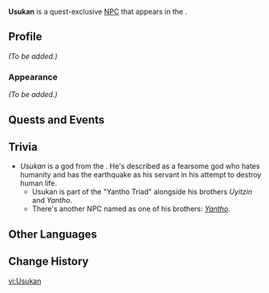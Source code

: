 {{Meta
<!-- Remove this template after adding the missing info -->
|missing_NPC_profile  = yes
<!--
|missing_NPC_idle     = yes
|missing_NPC_dialogue = yes
-->
}}
{{Character Infobox
|type             = Quest NPC
|image            = NPC Usukan.png
|realname         = <!-- Optional, if different from in-game name -->
|deceased         = <!-- Past (for deceased prior to events of the game) or free response -->
|region           = Natlan
|location         = Natlan
|affiliation      = Children of Echoes
|title            = 

|ancestry         = <!-- Clan/family -->
|father           = 
|mother           = 
|spouse           = 
|sibling          = 
|child            = 
|relative         = 

|voiceEN          = 
|voiceCN          = 
|voiceJP          = 
|voiceKR          = 
}}
'''Usukan''' is a quest-exclusive [[NPC]] that appears in the {{Quest|The Flickering Light Splits in Twain}}.
<!--
==Location==
{{subst:#tag:gallery|
NPC Location {{subst:#titleparts:{{subst:PAGENAME}}}}.png{{subst:!}}{{subst:#titleparts:{{subst:PAGENAME}}}}'s location
NPC Location {{subst:#titleparts:{{subst:PAGENAME}}}} Context.png{{subst:!}}Additional context
}}
-->
==Profile==
<!--Detailed story/lore information goes here.-->
''(To be added.)''

===Appearance===
<!--Keep appearance section short and concise. Limit to 2 paragraphs with 3-4 sentences each.-->
''(To be added.)''

==Quests and Events==
{{Quests and Events}}
<!--
==Idle Quotes==
{{Dialogue Start}}
:{{DIcon|Idle}} {{Tx}}
::{{A|VO {{subst:#titleparts:{{subst:PAGENAME}}}} 01.ogg}} "{{Tx}}"
{{Dialogue End}}

==Dialogue==
{{Dialogue Start}}
:'''{{subst:#titleparts:{{subst:PAGENAME}}}}:''' 
:{{DIcon}}
{{Dialogue End}}

==Event Dialogue==
===Event Name===
{{Dialogue Start}}
:'''{{subst:#titleparts:{{subst:PAGENAME}}}}:'''
{{Dialogue End}}
-->

==Trivia==
* ''Usukan'' is a god from the {{w|Maya_mythology|Mayan mythology}}. He's described as a fearsome god who hates humanity and has the earthquake as his servant in his attempt to destroy human life.
** Usukan is part of the "Yantho Triad" alongside his brothers ''Uyitzin'' and ''Yantho''.
** There's another NPC named as one of his brothers: ''[[Yantho]]''.

==Other Languages==
{{Other Languages|default_hidden=1
|en      = Usukan
|zhs     = 乌苏坎
|zhs_rm  = Wūsūkǎn
|zht     = 烏蘇坎
|zht_rm  = Wūsūkǎn
|ja      = ウスカン
|ja_rm   = Usukan
|ko      = 우스칸
|es      = Usukan
|fr      = Usukan
|ru      = Усукан
|th      = Usukan
|vi      = Usukan
|de      = Usukan
|id      = Usukan
|pt      = Usukan
|tr      = Usukan
|it      = Usukan
}}

==Change History==
{{Change History|5.1}}
<!--
==References==
{{Reflist}}
-->

[[vi:Usukan]]